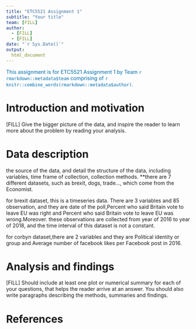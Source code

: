 ```yaml
---
title: "ETC5521 Assignment 1"
subtitle: "Your title"
team: [FILL]
author:
  - [FILL]
  - [FILL]
date: "`r Sys.Date()`"
output: 
  html_document
---
```


[This assignment is for ETC5521 Assignment 1 by Team `r rmarkdown::metadata$team` comprising of `r knitr::combine_words(rmarkdown::metadata$author)`.]{style="color:#006DAE;"}


# Introduction and motivation

[FILL] Give the bigger picture of the data, and inspire the reader to learn more about the problem by reading your analysis. 

# Data description
the source of the data, and detail the structure of the data, including variables, time frame of collection, collection methods.
**there are 7 different datasets, such as brexit, dogs, trade..., which come from the  Economist.

for brexit dataset, this is a timeseries data. There are 3 variables and 85 observation, and they are date of the poll,Percent who said Britain vote to leave EU was right and Percent who said Britain vote to leave EU was wrong.Moreover. these observations are collected from year of 2016 to year of 2018, and the time interval of this dataset is not a constant.

for corbyn dataset,there are 2 variables and they are Political identity or group and Average number of facebook likes per Facebook post in 2016.


# Analysis and findings

[FILL] Should include at least one plot or numerical summary for each of your questions, that helps the reader arrive at an answer. You should also write paragraphs describing the methods, summaries and findings. 

# References
